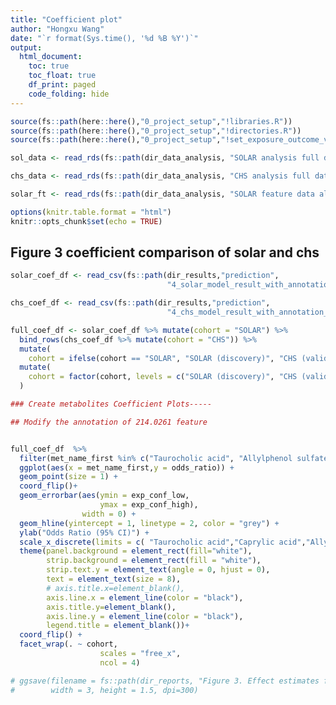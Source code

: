 ```yaml
---
title: "Coefficient plot"
author: "Hongxu Wang"
date: "`r format(Sys.time(), '%d %B %Y')`"
output: 
  html_document:
    toc: true
    toc_float: true
    df_print: paged
    code_folding: hide
---
```



```r
source(fs::path(here::here(),"0_project_setup","!libraries.R"))
source(fs::path(here::here(),"0_project_setup","!directories.R"))
source(fs::path(here::here(),"0_project_setup","!set_exposure_outcome_vars.R"))

sol_data <- read_rds(fs::path(dir_data_analysis, "SOLAR analysis full data.rds"))

chs_data <- read_rds(fs::path(dir_data_analysis, "CHS analysis full data.rds"))

solar_ft <- read_rds(fs::path(dir_data_analysis, "SOLAR feature data all modes.rds"))

options(knitr.table.format = "html")
knitr::opts_chunk$set(echo = TRUE)
```


## Figure 3 coefficient comparison of solar and chs
```r
solar_coef_df <- read_csv(fs::path(dir_results,"prediction",
                                   "4_solar_model_result_with_annotation_0530.csv"))

chs_coef_df <- read_csv(fs::path(dir_results,"prediction",
                                   "4_chs_model_result_with_annotation_0530.csv"))

full_coef_df <- solar_coef_df %>% mutate(cohort = "SOLAR") %>%
  bind_rows(chs_coef_df %>% mutate(cohort = "CHS")) %>%
  mutate(
    cohort = ifelse(cohort == "SOLAR", "SOLAR (discovery)", "CHS (validation)")) %>%
  mutate(
    cohort = factor(cohort, levels = c("SOLAR (discovery)", "CHS (validation)"))
  )

### Create metabolites Coefficient Plots-----

## Modify the annotation of 214.0261 feature


full_coef_df  %>% 
  filter(met_name_first %in% c("Taurocholic acid", "Allylphenol sulfate", "Caprylic acid")) %>%
  ggplot(aes(x = met_name_first,y = odds_ratio)) +
  geom_point(size = 1) +
  coord_flip()+
  geom_errorbar(aes(ymin = exp_conf_low,
                    ymax = exp_conf_high),
                width = 0) +
  geom_hline(yintercept = 1, linetype = 2, color = "grey") +
  ylab("Odds Ratio (95% CI)") +
  scale_x_discrete(limits = c( "Taurocholic acid","Caprylic acid","Allylphenol sulfate")) +
  theme(panel.background = element_rect(fill="white"), 
        strip.background = element_rect(fill = "white"),
        strip.text.y = element_text(angle = 0, hjust = 0),
        text = element_text(size = 8),
        # axis.title.x=element_blank(),
        axis.line.x = element_line(color = "black"),
        axis.title.y=element_blank(),
        axis.line.y = element_line(color = "black"),
        legend.title = element_blank())+
  coord_flip() +
  facet_wrap(. ~ cohort, 
                    scales = "free_x",
                    ncol = 4)

# ggsave(filename = fs::path(dir_reports, "Figure 3. Effect estimates for metabolites associated with prediabetes 0522.jpg"),
#        width = 3, height = 1.5, dpi=300)
```


